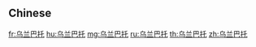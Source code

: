 {{also|烏蘭巴托}}
==Chinese==
{{zh-see|烏蘭巴托}}

[[fr:乌兰巴托]]
[[hu:乌兰巴托]]
[[mg:乌兰巴托]]
[[ru:乌兰巴托]]
[[th:乌兰巴托]]
[[zh:乌兰巴托]]